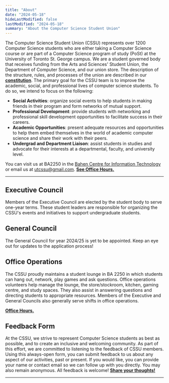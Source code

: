```yaml
---
title: "About"
date: "2024-05-18"
hideLastModified: false
lastModified: "2024-05-18"
summary: "About the Computer Science Student Union"
---
```



The Computer Science Student Union (CSSU) represents over 1200 Computer Science students who are either taking a Computer Science course or are part of a Computer Science program of study (PoSt) at the University of Toronto St. George campus. We are a student governed body that receives funding from the Arts and Sciences' Student Union, the Department of Computer Science, and our union store. The description of the structure, rules, and processes of the union are described in our [**constitution**](/constitution.pdf). The primary goal for the CSSU team is to improve the academic, social, and professional lives of computer science students. To do so, we intend to focus on the following:

- **Social Activities**: organize social events to help students in making friends in their program and form networks of mutual support.
- **Professional Development**: provide students with networking and professional skill development opportunities to facilitate success in their careers.
- **Academic Opportunities**: present adequate resources and opportunities to help them embed themselves in the world of academic computer science and share their work with their peers.
- **Undergrad and Department Liaison**: assist students in studies and advocate for their interests at a departmental, faculty, and university level.

You can visit us at BA2250 in the [Bahen Centre for Information Technology](https://goo.gl/maps/16JTD3pr2KKMkCTE7) or email us at [utcssu@gmail.com](mailto:utcssu@gmail.com). **[See Office Hours.](/ba2250)**

---

## Executive Council

Members of the Executive Council are elected by the student body to serve one-year terms. These student leaders are responsible for organizing the CSSU's events and initiatives to support undergraduate students.

<ProfileContainer>
<ProfileCard fullName="Danny Chen" position="President" />
<ProfileCard fullName="Pratibha Thakur" position="Vice President" github="https://github.com/praticodes" linkedin="https://www.linkedin.com/in/thakur-pratibha" imageUrl="/people/PratibhaThakur.png"/>
<ProfileCard fullName="Jason Barahan"  position="Treasurer"  linkedin="https://www.linkedin.com/in/JasonBarahan" github="https://github.com/JasonBarahan"  imageUrl="/people/JasonBarahan.jpg" />
</ProfileContainer>

<ProfileContainer>
<ProfileCard fullName="Charles Cheung" position="Interim Dir. Social Events" imageUrl="/people/CharlesCheung.jpg"/>
<ProfileCard fullName="Aviraj Newatia" position="Dir. Academic Events" imageUrl="/people/AvirajNewatia.jpeg"/>
<ProfileCard fullName="Zachary Muir" position="Dir. Internal Relations" />
<ProfileCard fullName="Yanzhen Chen" position="Dir. External Relations" />
</ProfileContainer>


## General Council
The General Council for year 2024/25 is yet to be appointed. Keep an eye out for updates to the application process!

<!-- I have commented out this section since are yet to appoint General Council members. -->
<!-- General Council members are volunteers appointed by the Executive Council to assist with our initiatives and be leaders in the community. -->

<!-- <ProfileContainer> -->
<!-- <ProfileCard fullName="Gerald Wang"  position="Social Events"  linkedin="https://www.linkedin.com/in/geraldyywang/" imageUrl="/people/gerald.jpg" /> -->
<!-- <ProfileCard fullName="Jaiz Jeeson"  position="Social Events"  website="https://jaiz183.github.io/JaizPersonalWebsite/" linkedin="https://www.linkedin.com/in/jaiz-jeeson-8b388b1b2/" github="https://github.com/Jaiz183" imageUrl="/people/jaiz.png" /> -->
<!-- <ProfileCard fullName="Elise Corbin"  position="First Year Rep"  linkedin="https://www.linkedin.com/in/elise-corbin-65919221a/" github="https://github.com/ecorbin567"  imageUrl="/people/ecorbin.jpg" /> -->
<!-- <ProfileCard fullName="Jason Barahan"  position="Webmaster"  linkedin="https://www.linkedin.com/in/JasonBarahan" github="https://github.com/JasonBarahan"  imageUrl="/people/JasonBarahan.jpg" /> -->
<!-- <ProfileCard fullName="Anna Nguyen"  position="Communications"  linkedin="https://www.linkedin.com/in/aanna-nguyen/" imageUrl="/people/AnnaNguyen.jpg" /> -->
<!-- </ProfileContainer> -->

## Office Operations

The CSSU proudly maintains a student lounge in BA 2250 in which students can hang out, network, play games and ask questions. Office operations volunteers help manage the lounge, the store/stockroom, kitchen, gaming centre, and study spaces. They also assist in answering questions and directing students to appropriate resources. Members of the Executive and General Councils also generally serve shifts in office operations.

 **[Office Hours.](/ba2250)**

## Feedback Form

At the CSSU, we strive to represent Computer Science students as best as possible, and to create an inclusive and welcoming community. As part of this effort, we are committed to listening to the feedback of CSSU members. Using this always-open form, you can submit feedback to us about any aspect of our activities, past or present. If you would like, you can provide your name or contact email so we can follow up with you directly. You may also remain anonymous. All feedback is welcome! [**Share your thoughts!**](https://forms.gle/bb4JXfWYkqW7Ewhh8)

---
